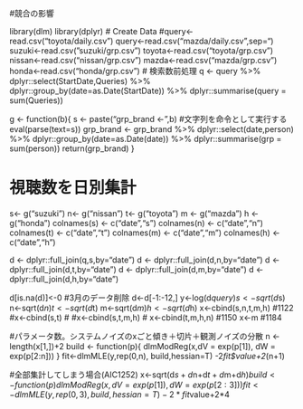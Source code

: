 #競合の影響

library(dlm)
library(dplyr)
# Create Data
#query<-read.csv("toyota/daily.csv")
query<-read.csv("mazda/daily.csv",sep="\t")
suzuki<-read.csv("suzuki/grp.csv")
toyota<-read.csv("toyota/grp.csv")
nissan<-read.csv("nissan/grp.csv")
mazda<-read.csv("mazda/grp.csv")
honda<-read.csv("honda/grp.csv")
# 検索数前処理
q <- query %>%
  dplyr::select(StartDate,Queries) %>%
  dplyr::group_by(date=as.Date(StartDate)) %>%
  dplyr::summarise(query = sum(Queries))

g <- function(b){
  s <- paste("grp_brand <- ",b)
  #文字列を命令として実行する
  eval(parse(text=s))
  grp_brand <- grp_brand %>%
  dplyr::select(date,person) %>%
  dplyr::group_by(date=as.Date(date)) %>%
  dplyr::summarise(grp = sum(person))
  return(grp_brand)
}

# 視聴数を日別集計
s<- g("suzuki")
n<- g("nissan")
t<- g("toyota")
m <- g("mazda")
h <- g("honda")
colnames(s) <- c("date","s")
colnames(n) <- c("date","n")
colnames(t) <- c("date","t")
colnames(m) <- c("date","m")
colnames(h) <- c("date","h")


d <- dplyr::full_join(q,s,by="date")
d <- dplyr::full_join(d,n,by="date")
d <- dplyr::full_join(d,t,by="date")
d <- dplyr::full_join(d,m,by="date")
d <- dplyr::full_join(d,h,by="date")


d[is.na(d)]<-0
#3月のデータ削除
d<-d[-1:-12,]
y<-log(d$query)
s<-sqrt(d$s)
n<-sqrt(d$n)
t<-sqrt(d$t)
m<-sqrt(d$m)
h<-sqrt(d$h)
x<-cbind(s,n,t,m,h) #1122
#x<-cbind(s,t) #
#x<-cbind(s,t,m,h) #
x<-cbind(t,m,h,n) #1150
x<-m #1184

#パラメータ数。システムノイズのxごと傾き＋切片＋観測ノイズの分散
n <- length(x[1,])+2
build <- function(p){
  dlmModReg(x,dV = exp(p[1]), dW = exp(p[2:n]))
}
fit<-dlmMLE(y,rep(0,n), build,hessian=T)
-2*fit$value+2*(n+1)

#全部集計してしまう場合(AIC1252)
x<-sqrt(d$s+d$n+d$t+d$m+d$h)
build <- function(p){
  dlmModReg(x,dV = exp(p[1]), dW = exp(p[2:3]))
}
fit<-dlmMLE(y,rep(0,3), build,hessian=T)
-2*fit$value+2*4

